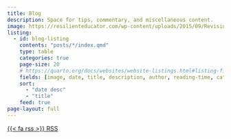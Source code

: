 ```yaml
---
title: Blog
description: Space for tips, commentary, and miscellaneous content.
image: https://resilienteducator.com/wp-content/uploads/2015/09/Revising-With-Pictures-How-Word-Clouds-Help-Students-Become-Better-Writers.jpg
listing:
  - id: blog-listing
    contents: "posts/*/index.qmd"
    type: table
    categories: true
    page-size: 20
    # https://quarto.org/docs/websites/website-listings.html#listing-fields
    fields: [image, date, title, description, author, reading-time, categories]
    sort: 
      - "date desc"
      - "title"
    feed: true
page-layout: full
---
```


::: {#blog-listing}
:::

::: {.text-center}
<a class="btn btn-outline-primary btn-sm" href="index.xml" role="button">{{< fa rss >}} RSS</a>
:::
